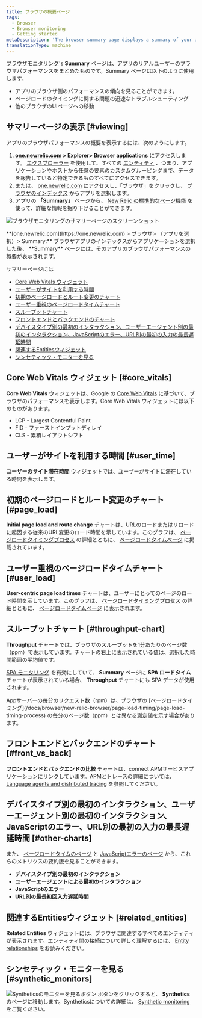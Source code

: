 ```yaml
---
title: ブラウザの概要ページ
tags:
  - Browser
  - Browser monitoring
  - Getting started
metaDescription: 'The browser summary page displays a summary of your app''s browser-side performance, including page load timing, and throughput charts.'
translationType: machine
---
```




[ブラウザモニタリング](/docs/browser/new-relic-browser/getting-started/new-relic-browser)'s **Summary** ページは、アプリのリアルユーザーのブラウザパフォーマンスをまとめたものです。Summary ページは以下のように使用します。

* アプリのブラウザ側のパフォーマンスの傾向を見ることができます。
* ページロードのタイミングに関する問題の迅速なトラブルシューティング
* 他のブラウザのUIページへの移動

## サマリーページの表示 [#viewing]

アプリのブラウザパフォーマンスの概要を表示するには、次のようにします。

1. **[one.newrelic.com](https://one.newrelic.com) > Explorer> Browser applications** にアクセスします。 [エクスプローラー](/docs/new-relic-one/use-new-relic-one/core-concepts/new-relic-explorer-view-performance-across-apps-services-hosts/) を使用して、すべての [エンティティ](/docs/new-relic-one/use-new-relic-one/core-concepts/what-entity-new-relic/) 、つまり、アプリケーションやホストから任意の要素のカスタムグルーピングまで、データを報告していると特定できるものすべてにアクセスできます。
2. または、 [one.newrelic.com](https://one.newrelic.com) にアクセスし、「ブラウザ」をクリックし、 [ブラウザのインデックス](/docs/browser/new-relic-browser/getting-started/browser-apps-index) からアプリを選択します。
3. アプリの **「Summary」** ページから、 [New Relic の標準的なページ機能](/docs/data-analysis/user-interface-functions/view-your-data/standard-page-functions) を使って、詳細な情報を掘り下げることができます。

<img
  src={browserSummaryPage}
  title="ブラウザモニタリングのサマリーページのスクリーンショット"
  alt="ブラウザモニタリングのサマリーページのスクリーンショット"
/>

<figcaption>
  **[one.newrelic.com](https://one.newrelic.com) > ブラウザ> （アプリを選択）> Summary:** ブラウザアプリのインデックスからアプリケーションを選択した後、 **Summary** ページには、そのアプリのブラウザパフォーマンスの概要が表示されます。
</figcaption>

サマリーページには

* [Core Web Vitals ウィジェット](#core_vitals)
* [ユーザーがサイトを利用する時間](#user_time)
* [初期のページロードとルート変更のチャート](#page_load)
* [ユーザー重視のページロードタイムチャート](#user_load)
* [スループットチャート](#throughput-chart)
* [フロントエンドとバックエンドのチャート](#front_vs_back)
* [デバイスタイプ別の最初のインタラクション、ユーザーエージェント別の最初のインタラクション、JavaScriptのエラー、URL別の最初の入力の最長遅延時間](#other-charts)
* [関連するEntitiesウィジェット](#related_entities)
* [シンセティック・モニターを見る](#synthetic_monitors)

## Core Web Vitals ウィジェット [#core_vitals]

**Core Web Vitals** ウィジェットは、Google の [Core Web Vitals](/docs/browser/new-relic-browser/page-load-timing-resources/pageviewtiming-async-or-dynamic-page-details) に基づいて、ブラウザのパフォーマンスを表示します。Core Web Vitals ウィジェットには以下のものがあります。

* LCP - Largest Contentful Paint
* FID - ファーストインプットディレイ
* CLS - 累積レイアウトシフト

## ユーザーがサイトを利用する時間 [#user_time]

**ユーザーのサイト滞在時間** ウィジェットでは、ユーザーがサイトに滞在している時間を表示します。

## 初期のページロードとルート変更のチャート [#page_load]

**Initial page load and route change** チャートは、URLのロードまたはリロードに起因する従来のURL変更のロード時間を示しています。このグラフは、 [ページロードタイミングプロセス](/docs/browser/new-relic-browser/page-load-timing-resources/page-load-timing-process) の詳細とともに、 [ページロードタイムページ](/docs/browser/new-relic-browser/dashboard-details/page-views-dashboard) に掲載されています。

## ユーザー重視のページロードタイムチャート [#user_load]

**User-centric page load times** チャートは、ユーザーにとってのページのロード時間を示しています。このグラフは、 [ページロードタイミングプロセス](/docs/browser/new-relic-browser/page-load-timing-resources/page-load-timing-process) の詳細とともに、 [ページロードタイムページ](/docs/browser/new-relic-browser/dashboard-details/page-views-dashboard) に表示されます。

## スループットチャート [#throughput-chart]

**Throughput** チャートでは、ブラウザのスループットを1分あたりのページ数（ppm）で表示しています。チャートの右上に表示されている値は、選択した時間範囲の平均値です。

[SPA モニタリング](/docs/browser/single-page-app-monitoring/get-started/welcome-single-page-app-monitoring) を有効にしていて、 **Summary** ページに **SPA ロードタイム** チャートが表示されている場合、 **Throughput** チャートにも SPA データが使用されます。

<Callout variant="tip">
  Appサーバーの毎分のリクエスト数（rpm）は、ブラウザの [ページロードタイミング](/docs/browser/new-relic-browser/page-load-timing/page-load-timing-process) の毎分のページ数（ppm）とは異なる測定値を示す場合があります。
</Callout>

## フロントエンドとバックエンドのチャート [#front_vs_back]

**フロントエンドとバックエンドの比較** チャートは、connect APMサービスアプリケーションにリンクしています。APMとトレースの詳細については、 [Language agents and distributed tracing](docs/distributed-tracing/enable-configure/language-agents-enable-distributed-tracing) を参照してください。

## デバイスタイプ別の最初のインタラクション、ユーザーエージェント別の最初のインタラクション、JavaScriptのエラー、URL別の最初の入力の最長遅延時間 [#other-charts]

また、 [ページロードタイムのページ](/docs/browser/new-relic-browser/dashboard-details/page-views-dashboard) と [JavaScriptエラーのページ](/docs/browser/new-relic-browser/browser-pro-features/javascript-errors-page-examining-errors-over-time) から、これらのメトリクスの要約版を見ることができます。

* **デバイスタイプ別の最初のインタラクション**
* **ユーザーエージェントによる最初のインタラクション**
* **JavaScriptのエラー**
* **URL別の最長初回入力遅延時間**

## 関連するEntitiesウィジェット [#related_entities]

**Related Entities** ウィジェットには、ブラウザに関連するすべてのエンティティが表示されます。エンティティ間の接続について詳しく理解するには、 [Entity relationships](docs/new-relic-one/use-new-relic-one/core-concepts/what-entity-new-relic/#related-entities) をお読みください。

## シンセティック・モニターを見る [#synthetic_monitors]

<img
  src={viewSyntheticMonitors}
  title="合成モニターの表示"
  alt="Syntheticsのモニターを見るボタン"
/> ボタンをクリックすると、 **Synthetics** のページに移動します。Syntheticsについての詳細は、 [Synthetic monitoring](docs/synthetics) をご覧ください。
